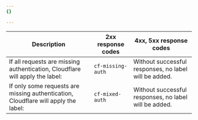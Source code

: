 ```yaml
---
{}

---
```


| Description | 2xx response codes | 4xx, 5xx response codes |
| --- | --- | --- | 
| If all requests are missing authentication, Cloudflare will apply the label: | `cf-missing-auth` | Without successful responses, no label will be added. |
| If only some requests are missing authentication, Cloudflare will apply the label: | `cf-mixed-auth` | Without successful responses, no label will be added. |
